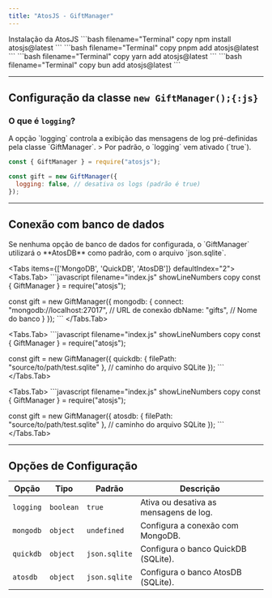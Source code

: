 ```yaml
---
title: "AtosJS - GiftManager"
---
```



<Callout type="info">
Instalação da AtosJS
<Tabs items={['npm', 'pnpm', 'yarn', 'bun']}>
  <Tabs.Tab>
    ```bash filename="Terminal" copy
    npm install atosjs@latest
    ```
  </Tabs.Tab>
  <Tabs.Tab>
    ```bash filename="Terminal" copy
    pnpm add atosjs@latest
    ```
  </Tabs.Tab>
  <Tabs.Tab>
    ```bash filename="Terminal" copy
    yarn add atosjs@latest
    ```
  </Tabs.Tab>
  <Tabs.Tab>
    ```bash filename="Terminal" copy
    bun add atosjs@latest
    ```
  </Tabs.Tab>
</Tabs>
</Callout>

---

## Configuração da classe `new GiftManager();{:js}`

### O que é `logging`?

<Callout type=".">
A opção `logging` controla a exibição das mensagens de log pré-definidas pela classe `GiftManager`.  
> Por padrão, o `logging` vem ativado (`true`).
</Callout>

```javascript filename="index.js" showLineNumbers copy 
const { GiftManager } = require("atosjs");

const gift = new GiftManager({
  logging: false, // desativa os logs (padrão é true)
});
```

---

## Conexão com banco de dados

<Callout type=".">
Se nenhuma opção de banco de dados for configurada, o `GiftManager` utilizará o **AtosDB** como padrão, com o arquivo `json.sqlite`.
</Callout>

<Tabs items={['MongoDB', 'QuickDB', 'AtosDB']} defaultIndex="2">
  <Tabs.Tab>
    ```javascript filename="index.js" showLineNumbers copy 
const { GiftManager } = require("atosjs");

const gift = new GiftManager({
      mongodb: {
        connect: "mongodb://localhost:27017", // URL de conexão
        dbName: "gifts", // Nome do banco
      }
});
    ```
  </Tabs.Tab>

  <Tabs.Tab>
    ```javascript filename="index.js" showLineNumbers copy 
const { GiftManager } = require("atosjs");

const gift = new GiftManager({
      quickdb: { filePath: "source/to/path/test.sqlite" }, // caminho do arquivo SQLite
});
    ```
  </Tabs.Tab>

  <Tabs.Tab>
    ```javascript filename="index.js" showLineNumbers copy 
const { GiftManager } = require("atosjs");

const gift = new GiftManager({
      atosdb: { filePath: "source/to/path/test.sqlite" }, // caminho do arquivo SQLite
});
    ```
  </Tabs.Tab>
</Tabs>

---

## Opções de Configuração

| Opção       | Tipo       | Padrão        | Descrição                                |
| ----------- | ---------- | ------------- | ---------------------------------------- |
| `logging`   | `boolean`   | `true`         | Ativa ou desativa as mensagens de log.   |
| `mongodb`   | `object`    | `undefined`    | Configura a conexão com MongoDB.         |
| `quickdb`   | `object`    | `json.sqlite`  | Configura o banco QuickDB (SQLite).      |
| `atosdb`    | `object`    | `json.sqlite`  | Configura o banco AtosDB (SQLite).       |
